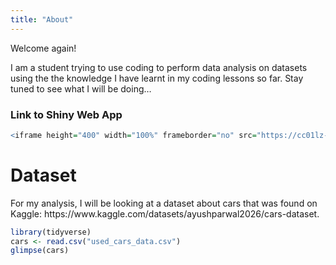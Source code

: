 ```yaml
---
title: "About"
---
```


Welcome again!

I am a student trying to use coding to perform data analysis on datasets using the the knowledge I have learnt in my coding lessons so far. Stay tuned to see what I will be doing...

### Link to Shiny Web App

```r
<iframe height="400" width="100%" frameborder="no" src="https://cc01lz-yasmineong.shinyapps.io/MyShinyApp/"> </iframe>
```

# Dataset

For my analysis, I will be looking at a dataset about cars that was found on Kaggle: https://www.kaggle.com/datasets/ayushparwal2026/cars-dataset.

```r
library(tidyverse)
cars <- read.csv("used_cars_data.csv")
glimpse(cars)
```
